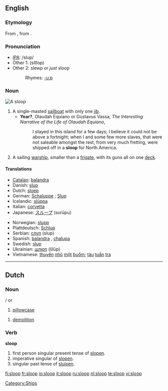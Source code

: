 ==English==
{{wikipedia}}

===Etymology===
From {{D.}} {{term|sloep||lang=nl}}, from {{MD.}} {{term|slœpen||lang=dum|to glide}}.

===Pronunciation===
* [[IPA]]: /slup/
* Other 1: (slo͞op)
* Other 2: slewp ''or just'' sloop
*: Rhymes: [[Rhymes:English:-uːp|-uːp]]

===Noun===
[[Image:Sloop (PSF).png|thumb|A sloop]]
{{en-noun}}

# A single-masted [[sailboat]] with only one [[jib]].
#* '''Year?''', Olaudah Equiano or Gustavus Vassa, ''The Interesting Narrative of the Life of Olaudah Equiano'',
#*: I stayed in this island for a few days; I believe it could not be above a fortnight; when I and some few more slaves, that were not saleable amongst the rest, from very much fretting, were shipped off in a '''sloop''' for North America.
# A sailing [[warship]], smaller than a [[frigate]], with its guns all on one [[deck]].

====Translations====
{{checktrans-top|}}
* [[Catalan]]: [[balandra]] {{f}}
* Danish: [[slup#Danish|slup]]
* Dutch: [[sloep]]
* German: [[Schaluppe]] {{f}}; [[Slup]]
* Icelandic: [[slúppa]]
* Italian: [[corvetta]] {{f}}
* Japanese: [[スループ]] (surūpu)
{{trans-mid}}
* Norwegian: [[slupp]]
* Plattdeutsch: [[Schlup]]
* Serbian: [[слуп]] (slup)
* Spanish: [[balandra]] {{f}}, [[chalupa]] {{f}}
* Swedish: [[slup#Swedish|slup]]
* Ukrainian: [[шлюп]] (šlǔp)
* Vietnamese: [[thuyền]] [[nhỏ]] [[một]] [[buồm]]; [[tàu]] [[tuần]] [[tra#Vietnamese|tra]]
{{trans-bottom}}

----

==Dutch==

===Noun===
{{nl-noun|slopen}} {{f}}/{{m}} or {{n}}

# [[pillowcase]]

{{nl-noun|-|-}} {{m}}
# [[demolition]]

===Verb===
'''sloop'''

# first person singular present tense of [[slopen]].
# imperative singular of [[slopen]].
# singular past tense of [[sluipen]].

[[Category:Ships]]

[[fi:sloop]]
[[fr:sloop]]
[[io:sloop]]
[[it:sloop]]
[[ru:sloop]]
[[nl:sloop]]
[[te:sloop]]
[[vi:sloop]]